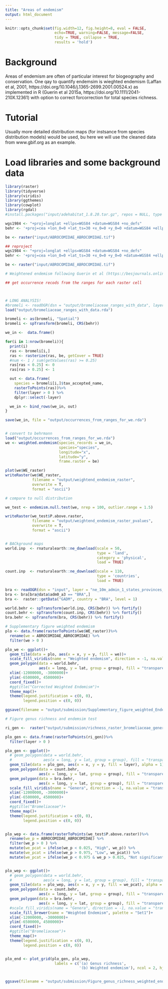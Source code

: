 ```yaml
---
title: "Areas of endemism"
output: html_document
---
```


```r
knitr::opts_chunk$set(fig.width=12, fig.height=8, eval = FALSE,
                      echo=TRUE, warning=FALSE, message=FALSE,
                      tidy = TRUE, collapse = TRUE,
                      results = 'hold')
```

# Background
Areas of endemism are often of particular interest for biogeography and conservation. One qay to quantify endemsim is wieghted endemism (Laffan et al, 2001, https://doi.org/10.1046/j.1365-2699.2001.00524.x) as implemented in R (Guerin et al 2015a, https://doi.org/10.1111/2041-210X.12361) with option to correct forcorrection for total species richness.


# Tutorial
Usually more detailed distribution maps (for instsance from species distribution models) would be used, bu here we will use the cleaned data from www.gbif.org as an example. 


# Load libraries and some background data
```r
library(raster)
library(tidyverse)
library(viridis)
library(ggthemes)
library(cowplot)
library(rgdal)
#install.packages("input/adehabitat_1.8.20.tar.gz", repos = NULL, type = "source") 

wgs1984 <- "+proj=longlat +ellps=WGS84 +datum=WGS84 +no_defs"
behr <- '+proj=cea +lon_0=0 +lat_ts=30 +x_0=0 +y_0=0 +datum=WGS84 +ellps=WGS84 +units=m +no_defs'

be <- raster("input/ABROCOMIDAE_ABROCOMIDAE.tif")
```

```r
## reproject
wgs1984 <- "+proj=longlat +ellps=WGS84 +datum=WGS84 +no_defs"
behr <- '+proj=cea +lon_0=0 +lat_ts=30 +x_0=0 +y_0=0 +datum=WGS84 +ellps=WGS84 +units=m +no_defs'

be <- raster("input/ABROCOMIDAE_ABROCOMIDAE.tif")

# Weightened endemism following Guerin et al (https://besjournals.onlinelibrary.wiley.com/doi/full/10.1111/2041-210X.12361)

## get occurrence recods from the ranges for each raster cell



# LONG ANALYSIS!
#bromeli <- readOGR(dsn = "output/bromeliaceae_ranges_with_data", layer = "bromeliaceae_ranges_with_data")
load("output/bromeliaceae_ranges_with_data.rda")

bromeli <- as(bromeli, "Spatial")
bromeli <- spTransform(bromeli, CRS(behr))

we_in <-  data.frame()

for(i in 1:nrow(bromeli)){
  print(i)
  ras <- bromeli[i,]
  ras <- rasterize(ras, be, getCover = TRUE)
  #num <- 1 / sum(getValues(ras) >= 0.25)
  ras[ras < 0.25] <- 0
  ras[ras > 0.25] <- 1

  out <- data.frame(
    species = bromeli[i,]$tax_accepted_name,
    rasterToPoints(ras))%>%
    filter(layer > 0 ) %>%
    dplyr::select(-layer)

  we_in <- bind_rows(we_in, out)
}

save(we_in, file = "output/occurrences_from_ranges_for_we.rda")


# convert to behrmann
load("output/occurrences_from_ranges_for_we.rda")
we <- weighted.endemism(species_records = we_in,
                        species="species", 
                        longitude="x",
                        latitude="y",
                        frame.raster = be)

plot(we$WE_raster)
writeRaster(we$WE_raster, 
            filename = "output/weightend_endemism_raster",
            overwrite = T, 
            format = "ascii")

# compare to null distribution

we_test <- endemism.null.test(we, nrep = 100, outlier.range = 1.5)

writeRaster(we_test$P.above.raster, 
            filename = "output/weightend_endemism_raster_pvalues",
            overwrite = T, 
            format = "ascii")


# BACkground maps
world.inp  <- rnaturalearth::ne_download(scale = 50,
                                         type = 'land',
                                         category = 'physical',
                                         load = TRUE)

count.inp  <- rnaturalearth::ne_download(scale = 110,
                                         type = 'countries',
                                         load = TRUE)

bra <- readOGR(dsn = "input", layer = "ne_10m_admin_1_states_provinces_lines")
bra <- bra[bra@data$adm0_a3 == "BRA",]
bra <-  raster::getData("GADM", country = "BRA", level = 1)

world.behr <- spTransform(world.inp, CRS(behr)) %>% fortify()
count.behr <- spTransform(count.inp, CRS(behr)) %>% fortify()
bra.behr <- spTransform(bra, CRS(behr)) %>% fortify()

# Supplementary figure weighted endemism
plo <- data.frame(rasterToPoints(we$WE_raster))%>%
  rename(we = ABROCOMIDAE_ABROCOMIDAE) %>% 
  filter(we > 0 )

plo_we <- ggplot()+
  geom_tile(data = plo, aes(x = x, y = y, fill = we))+
  scale_fill_viridis(name = "Weighted endemism", direction = -1, na.value = "transparent")+
  geom_polygon(data = world.behr,
               aes(x = long, y = lat, group = group), fill = "transparent", color = "black")+
  xlim(-12000000, -3000000)+
  ylim(-6500000, 4500000)+
  coord_fixed()+
  #ggtitle("Corrected Weighted Endemism")+
  theme_map()+
  theme(legend.justification = c(0, 0), 
        legend.position = c(0, 0))

ggsave(filename = "output/submission/Supplementary_figure_weighted_Endemism.jpg", plot = plo_we, height = 11, width = 8)

# Figure genus richness and endemsim test

ri_gen <-  raster("output/submission/richness_raster_bromeliaceae_genera_ranges")

plo_gen <- data.frame(rasterToPoints(ri_gen))%>%
  filter(layer > 0 )

plo_gen <- ggplot()+
  # geom_polygon(data = world.behr,
  #              aes(x = long, y = lat, group = group), fill = "transparent", color = "black")+
  geom_tile(data = plo_gen, aes(x = x, y = y, fill = layer), alpha = 1)+
  geom_polygon(data = count.behr,
               aes(x = long, y = lat, group = group), fill = "transparent", color = "grey20")+
  geom_polygon(data = bra.behr,
               aes(x = long, y = lat, group = group), fill = "transparent", color = "grey20")+
  scale_fill_viridis(name = "Genera", direction = -1, na.value = "transparent")+
  xlim(-12000000, -3000000)+
  ylim(-6500000, 4500000)+
  coord_fixed()+
  #ggtitle("Bromeliaceae")+
  theme_map()+
  theme(legend.justification = c(0, 0), 
        legend.position = c(0, 0))


plo_wep <- data.frame(rasterToPoints(we_test$P.above.raster))%>%
  rename(we_p = ABROCOMIDAE_ABROCOMIDAE) %>% 
  filter(we_p > 0 ) %>% 
  mutate(we_pcat = ifelse(we_p < 0.025, "High", we_p)) %>%
  mutate(we_pcat = ifelse(we_p > 0.975, "Low", we_pcat)) %>% 
  mutate(we_pcat = ifelse(we_p < 0.975 & we_p > 0.025, "Not significant", we_pcat))


plo_wep <- ggplot()+
  # geom_polygon(data = world.behr,
  #              aes(x = long, y = lat, group = group), fill = "transparent", color = "black")+
  geom_tile(data = plo_wep, aes(x = x, y = y, fill = we_pcat), alpha = 1)+
  geom_polygon(data = count.behr,
               aes(x = long, y = lat, group = group), fill = "transparent", color = "grey20")+
  geom_polygon(data = bra.behr,
               aes(x = long, y = lat, group = group), fill = "transparent", color = "grey20")+
  #scale_fill_viridis(name = "Genera", direction = -1, na.value = "transparent")+
  scale_fill_brewer(name = "Weighted Endemism", palette = "Set1")+
  xlim(-12000000, -3000000)+
  ylim(-6500000, 4500000)+
  coord_fixed()+
  #ggtitle("Bromeliaceae")+
  theme_map()+
  theme(legend.justification = c(0, 0), 
        legend.position = c(0, 0))


plo_end <- plot_grid(plo_gen, plo_wep,
                      labels = c('(a) Genus richness',
                                 '(b) Weighted endemism'), ncol = 2, hjust = 0)


ggsave(filename = "output/submission/Figure_genus_richness_weighted_endemism.pdf", plot = plo_end, dpi = 600)
```
